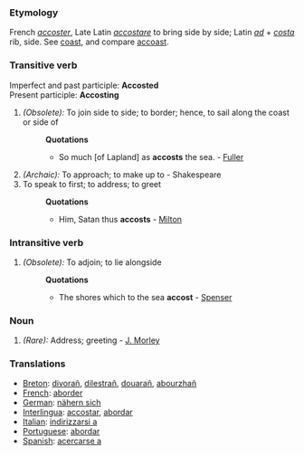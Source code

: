 ===Etymology===
French ''[[accoster]]'', Late Latin ''[[accostare]]'' to bring side by side; Latin ''[[ad]]'' + ''[[costa]]'' rib, side. See [[coast]], and compare [[accoast]].
===Transitive verb===
Imperfect and past participle: '''Accosted''' <br>
Present participle: '''Accosting'''
#''(Obsolete):'' To join side to side; to border; hence, to sail along the coast or side of
#:'''Quotations'''
#:*So much [of Lapland] as '''accosts''' the sea. - [[Fuller]]
#''(Archaic):'' To approach; to make up to - Shakespeare
#To speak to first; to address; to greet
#:'''Quotations'''
#:*Him, Satan thus '''accosts''' - [[Milton]]

===Intransitive verb===
#''(Obsolete):'' To adjoin; to lie alongside
#:'''Quotations'''
#:*The shores which to the sea '''accost''' - [[Spenser]]

===Noun===
#''(Rare):'' Address; greeting - [[J. Morley]]
===Translations===
*[[Breton]]: [[divorañ]], [[dilestrañ]], [[douarañ]], [[abourzhañ]]
*[[French]]: [[aborder]]
*[[German]]: [[nähern sich]]
*[[Interlingua]]: [[accostar]], [[abordar]]
*[[Italian]]: [[indirizzarsi a]]
*[[Portuguese]]: [[abordar]]
*[[Spanish]]: [[acercarse a]]<BR>